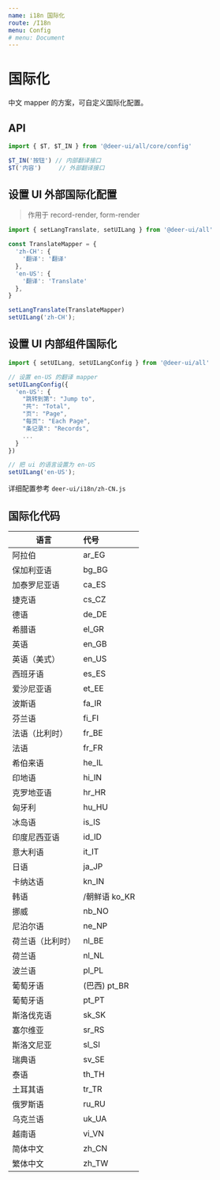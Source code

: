 ```yaml
---
name: i18n 国际化
route: /I18n
menu: Config
# menu: Document
---
```


# 国际化

中文 mapper 的方案，可自定义国际化配置。

## API

```js
import { $T, $T_IN } from '@deer-ui/all/core/config'

$T_IN('按钮') // 内部翻译接口
$T('内容')     // 外部翻译接口
```

## 设置 UI 外部国际化配置

> 作用于 record-render, form-render

```js
import { setLangTranslate, setUILang } from '@deer-ui/all'

const TranslateMapper = {
  'zh-CH': {
    '翻译': '翻译'
  },
  'en-US': {
    '翻译': 'Translate'
  },
}

setLangTranslate(TranslateMapper)
setUILang('zh-CH');
```

## 设置 UI 内部组件国际化

```js
import { setUILang, setUILangConfig } from '@deer-ui/all'

// 设置 en-US 的翻译 mapper
setUILangConfig({
  'en-US': {
    "跳转到第": "Jump to",
    "共": "Total",
    "页": "Page",
    "每页": "Each Page",
    "条记录": "Records",
    ...
  }
})

// 把 ui 的语言设置为 en-US
setUILang('en-US');
```

详细配置参考 `deer-ui/i18n/zh-CN.js`

## 国际化代码

| 语言   |      代号  |
|-------|:-----------|
| 阿拉伯 |	ar_EG |
| 保加利亚语 |	bg_BG |
| 加泰罗尼亚语 |	ca_ES |
| 捷克语 |	cs_CZ |
| 德语 |	de_DE |
| 希腊语 |	el_GR |
| 英语 |	en_GB |
| 英语（美式） |	en_US |
| 西班牙语 |	es_ES |
| 爱沙尼亚语 |	et_EE |
| 波斯语 |	fa_IR |
| 芬兰语 |	fi_FI |
| 法语（比利时） |	fr_BE |
| 法语 |	fr_FR |
| 希伯来语 |	he_IL |
| 印地语 |	hi_IN |
| 克罗地亚语 |	hr_HR |
| 匈牙利 |	hu_HU |
| 冰岛语 |	is_IS |
| 印度尼西亚语 |	id_ID |
| 意大利语 |	it_IT |
| 日语 |	ja_JP |
| 卡纳达语 |	kn_IN |
| 韩语 |/朝鲜语	ko_KR |
| 挪威 |	nb_NO |
| 尼泊尔语 |	ne_NP |
| 荷兰语（比利时） |	nl_BE |
| 荷兰语 |	nl_NL |
| 波兰语 |	pl_PL |
| 葡萄牙语 |(巴西)	pt_BR |
| 葡萄牙语 |	pt_PT |
| 斯洛伐克语 |	sk_SK |
| 塞尔维亚 |	sr_RS |
| 斯洛文尼亚 |	sl_SI |
| 瑞典语 |	sv_SE |
| 泰语 |	th_TH |
| 土耳其语 |	tr_TR |
| 俄罗斯语 |	ru_RU |
| 乌克兰语 |	uk_UA |
| 越南语 |	vi_VN |
| 简体中文 |	zh_CN |
| 繁体中文 |	zh_TW |
